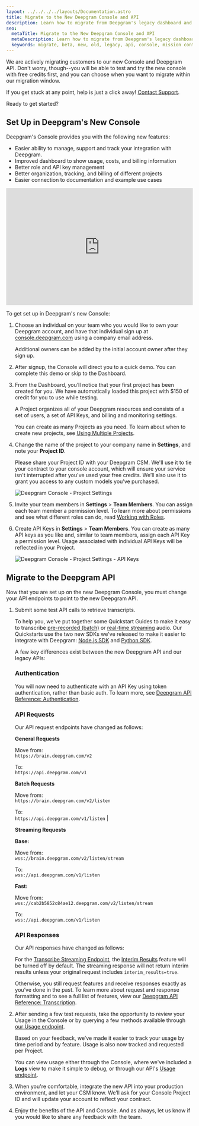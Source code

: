 ---
layout: ../../../../layouts/Documentation.astro
title: Migrate to the New Deepgram Console and API
description: Learn how to migrate from Deepgram's legacy dashboard and API to our new console and API.
seo:
  metaTitle: Migrate to the New Deepgram Console and API
  metaDescription: Learn how to migrate from Deepgram's legacy dashboard and API to our new console and API.
  keywords: migrate, beta, new, old, legacy, api, console, mission control, dashboard
---

We are actively migrating customers to our new Console and Deepgram API. Don't worry, though--you will be able to test and try the new console with free credits first, and you can choose when you want to migrate within our migration window.

<Alert type="info">

If you get stuck at any point, help is just a click away! [Contact Support](/support/).

</Alert>

Ready to get started?

## Set Up in Deepgram's New Console

Deepgram's Console provides you with the following new features:

- Easier ability to manage, support and track your integration with Deepgram.
- Improved dashboard to show usage, costs, and billing information
- Better role and API key management
- Better organization, tracking, and billing of different projects
- Easier connection to documentation and example use cases

<div style="position: relative; padding-bottom: 62.5%; height: 0;">
	<iframe
		src="https://www.loom.com/embed/d71314d806384f208609772c17fd9cba"
		frameborder="0"
		webkitallowfullscreen
		mozallowfullscreen
		allowfullscreen
		style="position: absolute; top: 0; left: 0; width: 100%; height: 100%;"
	></iframe>
</div>

To get set up in Deepgram's new Console:

1. Choose an individual on your team who you would like to own your Deepgram account, and have that individual sign up at [console.deepgram.com](https://console.deepgram.com) using a company email address.

   <Alert type="info">

   Additional owners can be added by the initial account owner after they sign up.

   </Alert>

2. After signup, the Console will direct you to a quick demo. You can complete this demo or skip to the Dashboard.

3. From the Dashboard, you’ll notice that your first project has been created for you. We have automatically loaded this project with $150 of credit for you to use while testing.

   <Alert type="info">

   A Project organizes all of your Deepgram resources and consists of a set of users, a set of API Keys, and billing and monitoring settings.

   You can create as many Projects as you need. To learn about when to create new projects, see [Using Multiple Projects](/documentation/getting-started/multiple-projects/).

   </Alert>

4. Change the name of the project to your company name in **Settings**, and note your **Project ID**.

   <Alert type="warning">

   Please share your Project ID with your Deepgram CSM. We'll use it to tie your contract to your console account, which will ensure your service isn't interrupted after you've used your free credits. We’ll also use it to grant you access to any custom models you’ve purchased.

   </Alert>

   ![Deepgram Console - Project Settings](./migration-project-settings.png)

5. Invite your team members in **Settings** > **Team Members**. You can assign each team member a permission level. To learn more about permissions and see what different roles can do, read [Working with Roles](/documentation/getting-started/roles/).

6. Create API Keys in **Settings** > **Team Members**. You can create as many API keys as you like and, similar to team members, assign each API Key a permission level. Usage associated with individual API Keys will be reflected in your Project.

   ![Deepgram Console - Project Settings - API Keys](./migration-project-apikeys.png)

## Migrate to the Deepgram API

Now that you are set up on the new Deepgram Console, you must change your API endpoints to point to the new Deepgram API.

1. Submit some test API calls to retrieve transcripts.

   To help you, we’ve put together some Quickstart Guides to make it easy to transcribe [pre-recorded (batch)](/documentation/getting-started/prerecorded/) or [real-time streaming](/documentation/getting-started/streaming/) audio. Our Quickstarts use the two new SDKs we've released to make it easier to integrate with Deepgram: [Node.js SDK](https://github.com/deepgram/node-sdk) and [Python SDK](https://github.com/deepgram/python-sdk).

   <Panel title="Differences in APIs">

   A few key differences exist between the new Deepgram API and our legacy APIs:

   ### Authentication

   You will now need to authenticate with an API Key using token authentication, rather than basic auth. To learn more, see [Deepgram API Reference: Authentication](/api-reference/#authentication).

   ### API Requests

   Our API request endpoints have changed as follows:

   **General Requests**

   Move from:<br />
   `https://brain.deepgram.com/v2`

   To:<br />
   `https://api.deepgram.com/v1`

   **Batch Requests**

   Move from:<br />
   `https://brain.deepgram.com/v2/listen`

   To:<br />
   `https://api.deepgram.com/v1/listen` |

   **Streaming Requests**

   **Base:**

   Move from:<br />
   `wss://brain.deepgram.com/v2/listen/stream`

   To:<br />
   `wss://api.deepgram.com/v1/listen`

   **Fast:**

   Move from:<br />
   `wss://cab2b5852c84ae12.deepgram.com/v2/listen/stream`

   To:<br />
   `wss://api.deepgram.com/v1/listen`

   ### API Responses

   Our API responses have changed as follows:

   For the [Transcribe Streaming Endpoint](/api-reference/#transcription-streaming), the [Interim Results](/api-reference/#interim-results-str) feature will be turned off by default. The streaming response will not return interim results unless your original request includes `interim_results=true`.

   Otherwise, you still request features and receive responses exactly as you’ve done in the past. To learn more about request and response formatting and to see a full list of features, view our [Deepgram API Reference: Transcription](/api-reference/#transcription).

   </Panel>

2. After sending a few test requests, take the opportunity to review your Usage in the Console or by querying a few methods available through [our Usage endpoint](/api-reference/#usage).

   <Panel title="Differences in Usage">

   Based on your feedback, we’ve made it easier to track your usage by time period and by feature. Usage is also now tracked and requested per Project.

   You can view usage either through the Console, where we've included a **Logs** view to make it simple to debug, or through our API's [Usage endpoint](/api-reference/#usage).

   </Panel>

3. When you're comfortable, integrate the new API into your production environment, and let your CSM know. We’ll ask for your Console Project ID and will update your account to reflect your contract.

4. Enjoy the benefits of the API and Console. And as always, let us know if you would like to share any feedback with the team.

